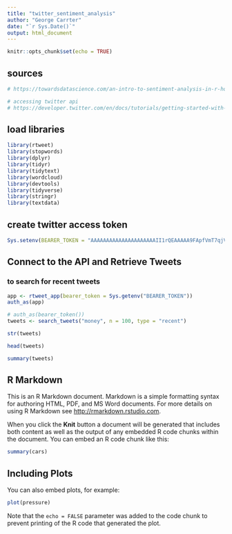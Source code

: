 ```yaml
---
title: "twitter_sentiment_analysis"
author: "George Carrter"
date: "`r Sys.Date()`"
output: html_document
---
```


```r
knitr::opts_chunk$set(echo = TRUE)
```


##  sources
```r
# https://towardsdatascience.com/an-intro-to-sentiment-analysis-in-r-how-does-twitter-feel-about-baker-mayfield-cda513ed0b78

# accessing twitter api
# https://developer.twitter.com/en/docs/tutorials/getting-started-with-r-and-v2-of-the-twitter-api
```



## load libraries

```r
library(rtweet)
library(stopwords) 
library(dplyr) 
library(tidyr) 
library(tidytext) 
library(wordcloud)
library(devtools)
library(tidyverse)      
library(stringr)
library(textdata)
```

## create twitter access token

```r

Sys.setenv(BEARER_TOKEN = "AAAAAAAAAAAAAAAAAAAAAII1rQEAAAAA9FApfVmT7qjVjHEWosys%2FtmXf%2Fo%3DrOzguF0IYdGFx1lyDpEIOBDmWiqWLxEwvP1u7YtWtJij2Lz06k")

```

## Connect to the API and Retrieve Tweets

### to search for recent tweets
```r
app <- rtweet_app(bearer_token = Sys.getenv("BEARER_TOKEN"))
auth_as(app)

# auth_as(bearer_token())
tweets <- search_tweets("money", n = 100, type = "recent")

str(tweets)

head(tweets)

summary(tweets)

```



## R Markdown

This is an R Markdown document. Markdown is a simple formatting syntax for authoring HTML, PDF, and MS Word documents. For more details on using R Markdown see <http://rmarkdown.rstudio.com>.

When you click the **Knit** button a document will be generated that includes both content as well as the output of any embedded R code chunks within the document. You can embed an R code chunk like this:

```r
summary(cars)
```

## Including Plots

You can also embed plots, for example:

```r
plot(pressure)
```

Note that the `echo = FALSE` parameter was added to the code chunk to prevent printing of the R code that generated the plot.
